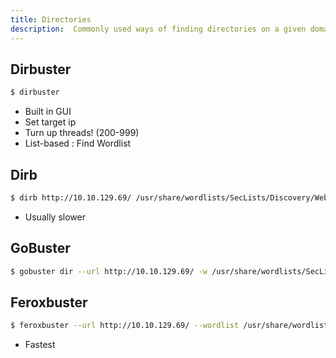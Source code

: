 ```yaml
---
title: Directories
description:  Commonly used ways of finding directories on a given domain.
---
```


## Dirbuster
```bash
$ dirbuster
```
- Built in GUI
- Set target ip
- Turn up threads! (200-999)
- List-based : Find Wordlist
## Dirb 
```bash
$ dirb http://10.10.129.69/ /usr/share/wordlists/SecLists/Discovery/Web-Content/common.txt
```
- Usually slower
## GoBuster
```bash
$ gobuster dir --url http://10.10.129.69/ -w /usr/share/wordlists/SecLists/Discovery/Web-Content/common.txt
```

## Feroxbuster
```bash
$ feroxbuster --url http://10.10.129.69/ --wordlist /usr/share/wordlists/SecLists/Discovery/Web-Content/common.txt
```
- Fastest